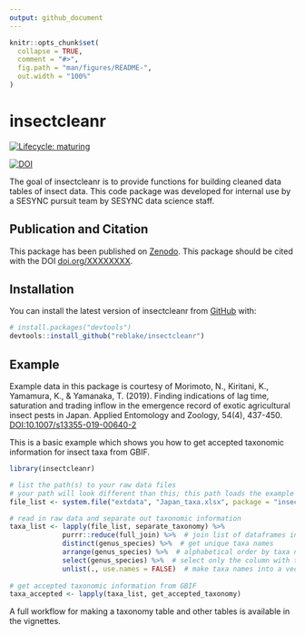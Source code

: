 ```yaml
---
output: github_document
---
```


<!-- README.md is generated from README.Rmd. Please edit that file -->

```r
knitr::opts_chunk$set(
  collapse = TRUE,
  comment = "#>",
  fig.path = "man/figures/README-",
  out.width = "100%"
)
```

# insectcleanr

<!-- badges: start -->
[![Lifecycle: maturing](https://img.shields.io/badge/lifecycle-maturing-blue.svg)](https://www.tidyverse.org/lifecycle/#maturing)

[![DOI](https://zenodo.org/badge/314375251.svg)](https://zenodo.org/badge/latestdoi/314375251)
<!-- badges: end -->

The goal of insectcleanr is to provide functions for building cleaned data tables of insect data.  This code package was developed for internal use by a SESYNC pursuit team by SESYNC data science staff. 

## Publication and Citation

This package has been published on [Zenodo]().  This package should be cited with the DOI [doi.org/XXXXXXXX](doi.org/XXXXXXXX).  

## Installation

You can install the latest version of insectcleanr from [GitHub](https://github.com/reblake/insectcleanr) with:

```r
# install.packages("devtools")
devtools::install_github("reblake/insectcleanr")
```

## Example

Example data in this package is courtesy of 
Morimoto, N., Kiritani, K., Yamamura, K., & Yamanaka, T. (2019). Finding indications of lag time, saturation and trading inflow in the emergence record of exotic agricultural insect pests in Japan. Applied Entomology and Zoology, 54(4), 437-450. [DOI:10.1007/s13355-019-00640-2](https://doi.org/10.1007/s13355-019-00640-2)

This is a basic example which shows you how to get accepted taxonomic information for insect taxa from GBIF.

```r
library(insectcleanr)

# list the path(s) to your raw data files
# your path will look different than this; this path loads the example data included in this package
file_list <- system.file("extdata", "Japan_taxa.xlsx", package = "insectcleanr", mustWork = TRUE)

# read in raw data and separate out taxonomic information
taxa_list <- lapply(file_list, separate_taxonomy) %>%
             purrr::reduce(full_join) %>%  # join list of dataframes into one dataframe
             distinct(genus_species) %>%  # get unique taxa names
             arrange(genus_species) %>%  # alphabetical order by taxa name
             select(genus_species) %>%  # select only the column with taxa names
             unlist(., use.names = FALSE)  # make taxa names into a vector
              
# get accepted taxonomic information from GBIF
taxa_accepted <- lapply(taxa_list, get_accepted_taxonomy)
```

A full workflow for making a taxonomy table and other tables is available in the vignettes. 


